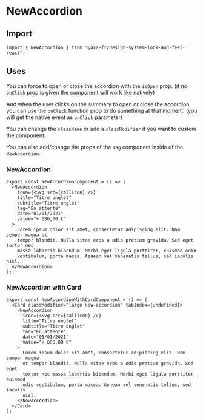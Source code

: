 
<Meta of={NewAccordionStories} name="NewAccordion" />

# NewAccordion

## Import

```tsx
import { NewAccordion } from "@axa-fr/design-system-look-and-feel-react";
```

## Uses

You can force to open or close the accordion with the `isOpen` prop. (if no `onClick` prop is given the component will work like natively)

And when the user clicks on the summary to open or close the accordion you can use the `onClick` function prop to do something at that moment. (you will get the native event as `onClick` parameter)

You can change the `className` or add a `classModifier` if you want to custom the component.

You can also add/change the props of the `Tag` component inside of the `NewAccordion`.

### NewAccordion

```tsx
export const NewAccordionComponent = () => (
  <NewAccordion
    icon={<Svg src={callIcon} />}
    title="Titre onglet"
    subtitle="Titre onglet"
    tag="En attente"
    date="01/01/2021"
    value="+ 686,00 €"
  >
    Lorem ipsum dolor sit amet, consectetur adipiscing elit. Nam semper magna et
    tempor blandit. Nulla vitae eros a odio pretium gravida. Sed eget tortor nec
    massa lobortis bibendum. Morbi eget ligula porttitor, euismod odio
    vestibulum, porta massa. Aenean vel venenatis tellus, sed iaculis nisl.
  </NewAccordion>
);
```

<Canvas of={NewAccordionStories.NewAccordionStory} />

<Controls of={NewAccordionStories.NewAccordionStory} />

### NewAccordion with Card

```tsx
export const NewAccordionWithCardComponent = () => (
  <Card classModifier="large new-accordion" tabIndex={undefined}>
    <NewAccordion
      icon={<Svg src={callIcon} />}
      title="Titre onglet"
      subtitle="Titre onglet"
      tag="En attente"
      date="01/01/2021"
      value="+ 686,00 €"
    >
      Lorem ipsum dolor sit amet, consectetur adipiscing elit. Nam semper magna
      et tempor blandit. Nulla vitae eros a odio pretium gravida. Sed eget
      tortor nec massa lobortis bibendum. Morbi eget ligula porttitor, euismod
      odio vestibulum, porta massa. Aenean vel venenatis tellus, sed iaculis
      nisl.
    </NewAccordion>
  </Card>
);
```

<Canvas of={NewAccordionStories.NewAccordionWithCardStory} />

<Controls of={NewAccordionStories.NewAccordionWithCardStory} />
